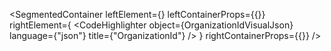 
<SegmentedContainer
  leftElement={<OrganizationIdDesc />}
  leftContainerProps={{}}
  rightElement={
    <CodeHighlighter
      object={OrganizationIdVisualJson}
      language={"json"}
      title={"OrganizationId"}
    />
  }
  rightContainerProps={{}}
/>

<div
  class={"spacer"}
/>


